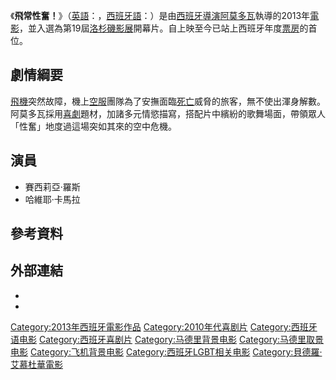 {{noteTA
|T=zh-hk:HIGH爆雲霄; zh-tw:飛常性奮！; zh-cn:我超兴奋;
|G1=Show
|1=zh-hk:HIGH爆雲霄; zh-tw:飛常性奮！; zh-cn:我超兴奋;
|2=zh-cn:阿尔莫多瓦尔; zh-tw:阿莫多瓦; zh-hk:艾慕杜華;
|3=zh-cn:佩德罗·阿尔莫多瓦尔; zh-tw:佩德羅·阿莫多瓦; zh-hk:貝德羅·艾慕杜華;}}
{{Infobox Film
|name = 飛常性奮！
|original_name  = Los amantes pasajeros
|image = Los_amantes_pasajeros.jpg
|director = [[佩德羅·阿莫多瓦|佩德羅·阿莫多瓦]]
|producer = 奧古斯丁·阿莫多瓦
|writer = 佩德羅·阿莫多瓦
|starring = [[哈維卡梅拉Javier_Cámara|哈維卡梅拉Javier Cámara]]<br />佩帕查羅Pepa Charro<br />[[塞西莉亞羅斯Cecilia_Roth|塞西莉亞羅斯Cecilia Roth]]
|editing  = José Salcedo
|music    = Alberto Iglesias
|cinematography	 = José Luis Alcaine
|studio   = El Deseo
|distributor = Sony Pictures Classics
|released = {{Start date|2013|3|8}}{{small|（西班牙）}}<br />{{Start date|2013|6|28}}{{small|（美國）}}
|runtime = 90分鐘<ref>{{cite web|title=''LOS AMANTES PASAJEROS - I'M SO EXCITED'' (15)|url=http://www.bbfc.co.uk/releases/los-amantes-pasajeros-im-so-excited-2013-0|work=British Board of Film Classification|date=2013-03-28|accessdate=2013-05-05|archive-date=2018-06-30|archive-url=https://web.archive.org/web/20180630215501/http://www.bbfc.co.uk/releases/los-amantes-pasajeros-im-so-excited-2013-0|dead-url=no}}</ref> 
|language = [[西班牙語|西班牙語]]
|budget = 
|gross   = $11,649,332
|imdb_id = 1189073
| cn_name  = 我超兴奋
| tw_name  = 飛常性奮！
| hk_name  = High爆云霄
}}

《'''飛常性奮！'''》（[[英語|英語]]：{{lang|en|''I'm So Excited!''}}，[[西班牙語|西班牙語]]：{{lang|es|''Los amantes pasajeros''}}）是由[[西班牙|西班牙]][[導演|導演]][[阿莫多瓦|阿莫多瓦]]執導的2013年[[電影|電影]]，並入選為第19屆[[洛杉磯影展|洛杉磯影展]]開幕片。自上映至今已站上西班牙年度[[票房|票房]]的首位。

== 劇情綱要 ==
[[飛機|飛機]]突然故障，機上[[空服員|空服]]團隊為了安撫面臨[[死亡|死亡]]威脅的旅客，無不使出渾身解數。阿莫多瓦採用[[喜劇|喜劇]]題材，加諸多元情慾描寫，搭配片中繽紛的歌舞場面，帶領眾人「性奮」地度過這場突如其來的空中危機。

== 演員 ==
* 賽西莉亞·羅斯
* 哈維耶·卡馬拉

== 參考資料 ==
{{reflist}}

==外部連結==
* {{IMDb title|2243389}}
* {{douban}}

{{艾慕杜華}}
{{DEFAULTSORT:Los}}
[[Category:2013年西班牙電影作品|Category:2013年西班牙電影作品]]
[[Category:2010年代喜剧片|Category:2010年代喜剧片]]
[[Category:西班牙语电影|Category:西班牙语电影]]
[[Category:西班牙喜剧片|Category:西班牙喜剧片]]
[[Category:马德里背景电影|Category:马德里背景电影]]
[[Category:马德里取景电影|Category:马德里取景电影]]
[[Category:飞机背景电影|Category:飞机背景电影]]
[[Category:西班牙LGBT相关电影|Category:西班牙LGBT相关电影]]
[[Category:貝德羅·艾慕杜華電影|Category:貝德羅·艾慕杜華電影]]